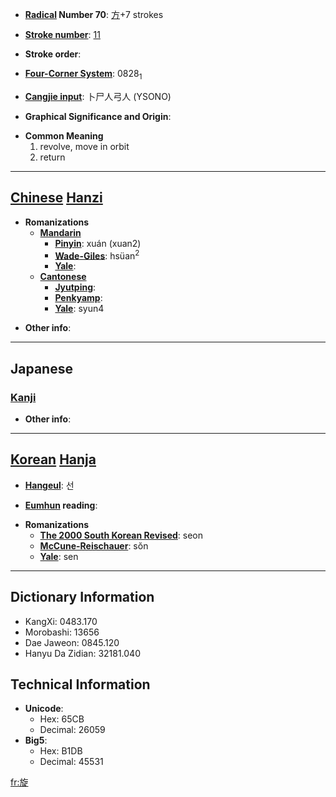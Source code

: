 * '''[[Wiktionary:Chinese radical index| Radical]] Number 70''': [[Wiktionary:Chinese radical index 方|方]]+7 strokes

* '''[[Wiktionary:Chinese total strokes index|Stroke number]]''': [[Wiktionary:Chinese total strokes index 11|11]]

* '''Stroke order''': 

* '''[[Wiktionary:Chinese four corner index|Four-Corner System]]''': 0828<sub>1</sub>

* '''[[Wiktionary:Chinese Cangjie index|Cangjie input]]''': 卜尸人弓人 (YSONO)

* '''Graphical Significance and Origin''': 

* '''Common Meaning'''
*#revolve, move in orbit
*# return


----

== [[Chinese]] [[Hanzi]] ==

* '''Romanizations'''
** '''[[Mandarin]]'''
*** '''[[Pinyin]]''': xuán (xuan2)
*** '''[[Wade-Giles]]''': hsüan<sup>2</sup>
*** '''[[Yale]]''': 
** '''[[Cantonese]]'''
*** '''[[Jyutping]]''':
*** '''[[Penkyamp]]''': 
*** '''[[Yale]]''': syun4

* '''Other info''': 

----

==Japanese==
===[[Kanji]]===
{{kanji|on readings=[[せん]] (sen)|kun readings=[[めぐる]] (meguru), [[ゆばり]] (yubari)}}

* '''Other info''':  

----

== [[Korean]] [[Hanja]] ==

* '''[[Hangeul]]''': 선

* '''[[Eumhun]] reading''': 

* '''Romanizations'''
** '''[[The 2000 South Korean Revised Romanization|The 2000 South Korean Revised]]''': seon
** '''[[McCune-Reischauer]]''': sŏn
** '''[[Yale]]''': sen

----

== Dictionary Information ==

* KangXi: 0483.170
* Morobashi: 13656
* Dae Jaweon: 0845.120
* Hanyu Da Zidian: 32181.040

== Technical Information ==

* '''Unicode''':
** Hex: 65CB
** Decimal: 26059
* '''Big5''':
** Hex: B1DB
** Decimal: 45531

[[fr:旋]]